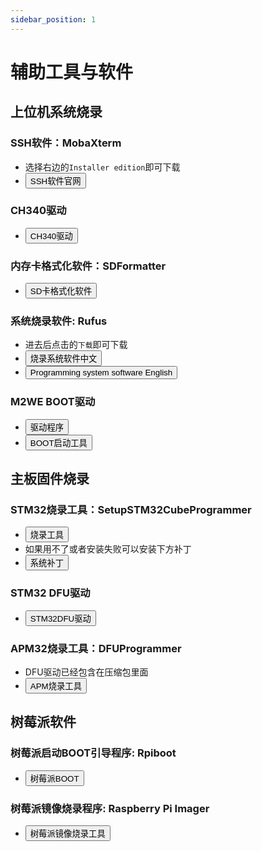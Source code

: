 ```yaml
---
sidebar_position: 1
---
```




# 辅助工具与软件

## **上位机系统烧录**

### SSH软件：MobaXterm
* 选择右边的`Installer edition`即可下载
* <Button variant="contained" disableElevation href="https://mobaxterm.mobatek.net/download-home-edition.html">SSH软件官网</Button>

### CH340驱动
* <Button variant="contained" disableElevation href="https://cdn.mellow.klipper.cn/EXE/CH340.zip">CH340驱动</Button>

### 内存卡格式化软件：SDFormatter
* <Button variant="contained" disableElevation href="https://www.waveshare.net/w/upload/d/d7/Panasonic_SDFormatter.zip">SD卡格式化软件</Button>

### 系统烧录软件: Rufus
* 进去后点击的`下载`即可下载
* <Button variant="contained" disableElevation href="https://rufus.ie/zh/#download">烧录系统软件中文</Button>
* <Button variant="contained" disableElevation href="https://rufus.ie/en/#download">Programming system software English</Button>

### M2WE BOOT驱动
* <Button variant="contained" disableElevation href="https://cdn.mellow.klipper.cn/Utils/zadig-2.7.exe">驱动程序</Button>
* <Button variant="contained" disableElevation href="https://cdn.mellow.klipper.cn/Utils/FLY-BOOT-Setup.msi">BOOT启动工具</Button>

## **主板固件烧录**

### STM32烧录工具：SetupSTM32CubeProgrammer
* <Button variant="contained" disableElevation href="https://cdn.mellow.klipper.cn/EXE/SetupSTM32CubeProgrammer_win64.zip">烧录工具</Button>
* 如果用不了或者安装失败可以安装下方补丁
* <Button variant="contained" disableElevation href="https://cdn.mellow.klipper.cn/EXE/%E5%BE%AE%E8%BD%AF%E5%B8%B8%E7%94%A8%E8%BF%90%E8%A1%8C%E5%BA%93%E5%90%88%E9%9B%86.zip">系统补丁</Button>

### STM32 DFU驱动
* <Button variant="contained" disableElevation href="https://cdn.mellow.klipper.cn/EXE/STM32DFU.zip">STM32DFU驱动</Button>

### APM32烧录工具：DFUProgrammer
* DFU驱动已经包含在压缩包里面
* <Button variant="contained" disableElevation href="https://cdn.mellow.klipper.cn/EXE/DFUProgrammer.zip">APM烧录工具</Button>

## **树莓派软件**

### 树莓派启动BOOT引导程序: Rpiboot
* <Button variant="contained" disableElevation href="https://files.waveshare.net/wiki/w/upload/f/f3/Rpiboot_setup.zip">树莓派BOOT</Button>

### 树莓派镜像烧录程序: Raspberry Pi Imager
* <Button variant="contained" disableElevation href="https://www.raspberrypi.com/software/">树莓派镜像烧录工具</Button>
